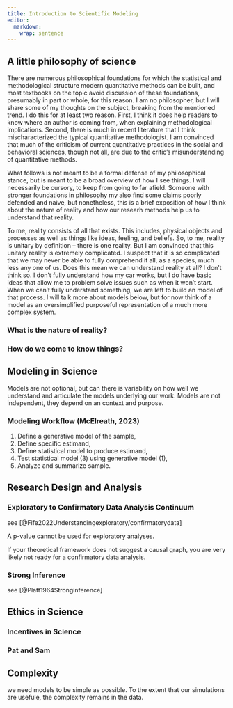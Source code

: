 ```yaml
---
title: Introduction to Scientific Modeling
editor: 
  markdown: 
    wrap: sentence
---
```


## A little philosophy of science

There are numerous philosophical foundations for which the statistical and methodological structure modern quantitative methods can be built, and most textbooks on the topic avoid discussion of these foundations, presumably in part or whole, for this reason. 
I am no philosopher, but I will share some of my thoughts on the subject, breaking from the mentioned trend.
I do this for at least two reason.
First, I think it does help readers to know where an author is coming from, when explaining methodological implications.
Second, there is much in recent literature that I think mischaracterized the typical quantitative methodologist. 
I am convinced that much of the criticism of current quantitative practices in the social and behavioral sciences, though not all, are due to the critic's misunderstanding of quantitative methods. 



What follows is not meant to be a formal defense of my philosophical stance, but is meant to be a broad overview of how I see things.
I will necessarily be cursory, to keep from going to far afield.
Someone with stronger foundations in philosophy my also find some claims poorly defended and naive, but nonetheless, this is a brief exposition of how I think about the nature of reality and how our researh methods help us to understand that reality.

To me, reality consists of all that exists.
This includes, physical objects and processes as well as things like ideas, feeling, and beliefs.
So, to me, reality is unitary by definition -- there is one reality.
But I am convinced that this unitary reality is extremely complicated.
I suspect that it is so complicated that we may never be able to fully comprehend it all, as a species, much less any one of us.
Does this mean we can understand reality at all?
I don't think so.
I don't fully understand how my car works, but I do have basic ideas that allow me to problem solve issues such as when it won't start.
When we can't fully understand something, we are left to build an model of that process.
I will talk more about models below, but for now think of a model as an oversimplified purposeful representation of a much more complex system.

### What is the nature of reality?


### How do we come to know things?


## Modeling in Science

Models are not optional, but can there is variability on how well we understand and articulate the models underlying our work.
Models are not independent, they depend on an context and purpose. 

### Modeling Workflow (McElreath, 2023)

1.  Define a generative model of the sample,
2.  Define specific estimand,
3.  Define statistical model to produce estimand,
4.  Test statistical model (3) using generative model (1),
5.  Analyze and summarize sample.

## Research Design and Analysis

### Exploratory to Confirmatory Data Analysis Continuum

see [@Fife2022Understandingexploratory/confirmatorydata]

A p-value cannot be used for exploratory analyses.

If your theoretical framework does not suggest a causal graph, you are very likely not ready for a confirmatory data analysis.

### Strong Inference

see [@Platt1964Stronginference]

## Ethics in Science

### Incentives in Science

### Pat and Sam


## Complexity

we need models to be simple as possible. 
To the extent that our simulations are usefule, the complexity remains in the data.